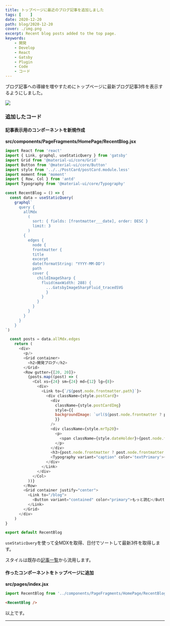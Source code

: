 ```yaml
---
title: トップページに最近のブログ記事を追加しました
tags: [    ]
date: 2020-12-20
path: blog/2020-12-20
cover: ./img.png
excerpt: Recent blog posts added to the top page.
keywords:
    - 開発
    - Develop
    - React
    - Gatsby
    - Plugin
    - Code
    - コード
---
```


ブログ記事への導線を増やすためにトップページに最新ブログ記事3件を表示するようにしました。

![](./img1.png)

### 追加したコード

#### 記事表示用のコンポーネントを新規作成

**src/components/PageFragments/HomePage/RecentBlog.jsx**

```javascript
import React from 'react'
import { Link, graphql, useStaticQuery } from 'gatsby'
import Grid from '@material-ui/core/Grid'
import Button from '@material-ui/core/Button'
import style from '../../PostCard/postCard.module.less'
import moment from 'moment'
import { Row, Col } from 'antd'
import Typography from '@material-ui/core/Typography'

const RecentBlog = () => {
  const data = useStaticQuery(
    graphql`
      query {
        allMdx
          ( 
            sort: { fields: [frontmatter___date], order: DESC }
            limit: 3
          )
        {
          edges {
            node {
            frontmatter {
            title
            excerpt
            date(formatString: "YYYY-MM-DD")
            path
            cover {
              childImageSharp {
                fluid(maxWidth: 288) {
                  ...GatsbyImageSharpFluid_tracedSVG
                  }
                }
              }
            }
          }
        }
      }
    }
`)

  const posts = data.allMdx.edges
    return (
      <div>
        <p/>
        <Grid container>
          <h2>開発ブログ</h2>
        </Grid>
        <Row gutter={[20, 20]}>
          {posts.map((post) => (
            <Col xs={24} sm={24} md={12} lg={8}>
              <div>
                <Link to={`/${post.node.frontmatter.path}`}>
                  <div className={style.postCard}>
                    <div
                      className={style.postCardImg}
                      style={{
                      backgroundImage: `url(${post.node.frontmatter ? post.node.frontmatter.cover.childImageSharp.fluid.src : ''})`,
                      }}
                    />
                    <div className={style.mrTp20}>
                      <p>
                        <span className={style.dateHolder}>{post.node.frontmatter ? moment(post.node.frontmatter.date).format('YYYY-MM-DD') : ''}</span>
                      </p>
                    </div>
                    <h3>{post.node.frontmatter ? post.node.frontmatter.title : ''}</h3>
                    <Typography variant="caption" color='textPrimary'>{post.node.frontmatter ? post.node.frontmatter.excerpt : ''}</Typography>
                  </div>
                </Link>
              </div>
            </Col>
          ))}
        </Row>
        <Grid container justify="center">
          <Link to="/blog">
            <Button variant="contained" color="primary">もっと読む</Button>
          </Link>
        </Grid>
      </div>
    )
}

export default RecentBlog
```

`useStaticQuery`を使って全MDXを取得、日付でソートして最新3件を取得します。

スタイルは既存の[記事一覧](/blog)から流用します。

#### 作ったコンポーネントをトップページに追加

**src/pages/index.jsx**

```javascript
import RecentBlog from '../components/PageFragments/HomePage/RecentBlog';
```

```html
<RecentBlog />
```

以上です。

---